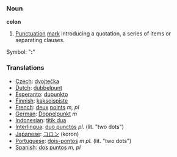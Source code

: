 ===Noun===

'''colon'''

#[[Punctuation]] [[mark]] introducing a quotation, a series of items or separating clauses.
Symbol: "''':'''"

===Translations===

*[[Czech]]: [[dvojtečka]]
*[[Dutch]]: [[dubbelpunt]]
*[[Esperanto]]: [[dupunkto]]
*[[Finnish]]: [[kaksoispiste]]
*[[French]]: [[deux]] [[points]] ''m, pl''
*[[German]]: [[Doppelpunkt]] ''m''
*[[Indonesian]]: [[titik dua]]
*[[Interlingua]]: [[duo punctos]] ''pl.'' (lit. "two dots")
*[[Japanese]]: [[コロン]] (koron)
*[[Portuguese]]: [[dois-pontos]] ''m'' ''pl.'' (lit. "two dots")
*[[Spanish]]: [[dos]] [[puntos]] ''m, pl''